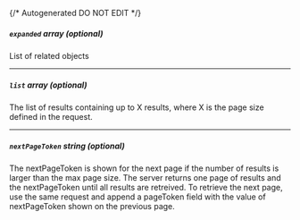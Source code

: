 {/* Autogenerated DO NOT EDIT  */}
##### `expanded` _array (optional)_
List of related objects

---
##### `list` _array (optional)_
The list of results containing up to X results, where X is the page size defined in the request.

---
##### `nextPageToken` _string (optional)_
The nextPageToken is shown for the next page if the number of results is larger than the max page size. The server returns one page of results and the nextPageToken until all results are retreived. To retrieve the next page, use the same request and append a pageToken field with the value of nextPageToken shown on the previous page.


